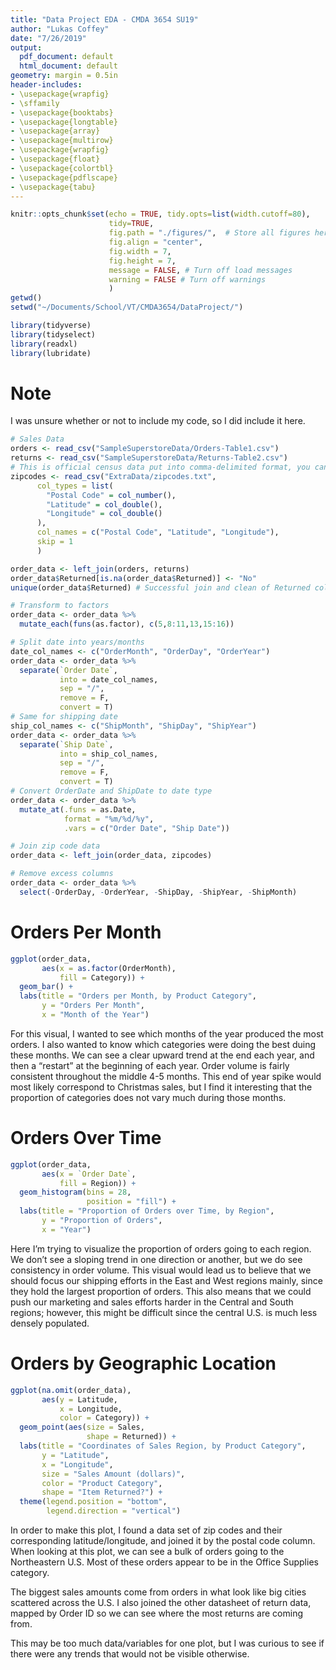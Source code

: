```yaml
---
title: "Data Project EDA - CMDA 3654 SU19"
author: "Lukas Coffey"
date: "7/26/2019"
output:
  pdf_document: default
  html_document: default
geometry: margin = 0.5in
header-includes:
- \usepackage{wrapfig}
- \sffamily
- \usepackage{booktabs}
- \usepackage{longtable}
- \usepackage{array}
- \usepackage{multirow}
- \usepackage{wrapfig}
- \usepackage{float}
- \usepackage{colortbl}
- \usepackage{pdflscape}
- \usepackage{tabu}
---
```


```r
knitr::opts_chunk$set(echo = TRUE, tidy.opts=list(width.cutoff=80),
                      tidy=TRUE,
                      fig.path = "./figures/",  # Store all figures here in relative path (make the folder first)
                      fig.align = "center",
                      fig.width = 7,
                      fig.height = 7,
                      message = FALSE, # Turn off load messages
                      warning = FALSE # Turn off warnings
                      )
getwd()
setwd("~/Documents/School/VT/CMDA3654/DataProject/")
```

```r
library(tidyverse)
library(tidyselect)
library(readxl)
library(lubridate)
```

# Note
I was unsure whether or not to include my code, so I did include it here. 

```r
# Sales Data
orders <- read_csv("SampleSuperstoreData/Orders-Table1.csv")
returns <- read_csv("SampleSuperstoreData/Returns-Table2.csv")
# This is official census data put into comma-delimited format, you can find it here: https://gist.github.com/erichurst/7882666
zipcodes <- read_csv("ExtraData/zipcodes.txt", 
      col_types = list(
        "Postal Code" = col_number(), 
        "Latitude" = col_double(), 
        "Longitude" = col_double()
      ),
      col_names = c("Postal Code", "Latitude", "Longitude"),
      skip = 1
      )

order_data <- left_join(orders, returns)
order_data$Returned[is.na(order_data$Returned)] <- "No"
unique(order_data$Returned) # Successful join and clean of Returned column

# Transform to factors
order_data <- order_data %>% 
  mutate_each(funs(as.factor), c(5,8:11,13,15:16))

# Split date into years/months
date_col_names <- c("OrderMonth", "OrderDay", "OrderYear")
order_data <- order_data %>%
  separate(`Order Date`, 
           into = date_col_names,
           sep = "/",
           remove = F,
           convert = T)
# Same for shipping date
ship_col_names <- c("ShipMonth", "ShipDay", "ShipYear")
order_data <- order_data %>%
  separate(`Ship Date`, 
           into = ship_col_names,
           sep = "/",
           remove = F,
           convert = T)
# Convert OrderDate and ShipDate to date type
order_data <- order_data %>%
  mutate_at(.funs = as.Date, 
            format = "%m/%d/%y", 
            .vars = c("Order Date", "Ship Date"))

# Join zip code data
order_data <- left_join(order_data, zipcodes)

# Remove excess columns
order_data <- order_data %>%
  select(-OrderDay, -OrderYear, -ShipDay, -ShipYear, -ShipMonth)
```

# Orders Per Month
```r
ggplot(order_data, 
       aes(x = as.factor(OrderMonth), 
           fill = Category)) + 
  geom_bar() + 
  labs(title = "Orders per Month, by Product Category", 
       y = "Orders Per Month", 
       x = "Month of the Year")
```

For this visual, I wanted to see which months of the year produced the most orders. I also wanted to know which categories were doing the best duing these months. We can see a clear upward trend at the end each year, and then a "restart" at the beginning of each year. Order volume is fairly consistent throughout the middle 4-5 months. This end of year spike would most likely correspond to Christmas sales, but I find it interesting that the proportion of categories does not vary much during those months.

# Orders Over Time
```r
ggplot(order_data, 
       aes(x = `Order Date`, 
           fill = Region)) +
  geom_histogram(bins = 28, 
                 position = "fill") + 
  labs(title = "Proportion of Orders over Time, by Region", 
       y = "Proportion of Orders", 
       x = "Year")
```

Here I'm trying to visualize the proportion of orders going to each region. We don't see a sloping trend in one direction or another, but we do see consistency in order volume. This visual would lead us to believe that we should focus our shipping efforts in the East and West regions mainly, since they hold the largest proportion of orders. This also means that we could push our marketing and sales efforts harder in the Central and South regions; however, this might be difficult since the central U.S. is much less densely populated.

# Orders by Geographic Location
```r
ggplot(na.omit(order_data), 
       aes(y = Latitude, 
           x = Longitude, 
           color = Category)) +
  geom_point(aes(size = Sales, 
                 shape = Returned)) +
  labs(title = "Coordinates of Sales Region, by Product Category", 
       y = "Latitude", 
       x = "Longitude", 
       size = "Sales Amount (dollars)", 
       color = "Product Category", 
       shape = "Item Returned?") +
  theme(legend.position = "bottom", 
        legend.direction = "vertical")
```


In order to make this plot, I found a data set of zip codes and their corresponding latitude/longitude, and joined it by the postal code column. When looking at this plot, we can see a bulk of orders going to the Northeastern U.S. Most of these orders appear to be in the Office Supplies category. 

The biggest sales amounts come from orders in what look like big cities scattered across the U.S. I also joined the other datasheet of return data, mapped by Order ID so we can see where the most returns are coming from.

This may be too much data/variables for one plot, but I was curious to see if there were any trends that would not be visible otherwise.



